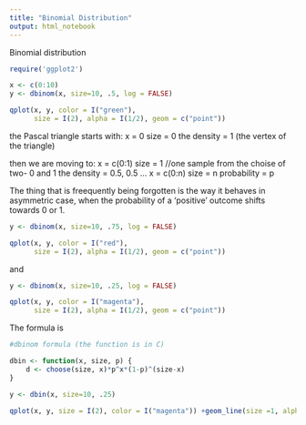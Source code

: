 ```yaml
---
title: "Binomial Distribution"
output: html_notebook
---
```


Binomial distribution 

```r
require('ggplot2')

x <- c(0:10)
y <- dbinom(x, size=10, .5, log = FALSE)

qplot(x, y, color = I("green"), 
      size = I(2), alpha = I(1/2), geom = c("point"))
```

the Pascal triangle starts with:
            x = 0
         size = 0
 the density  = 1 (the vertex of the triangle)

 then we are moving to:
            x = c(0:1)
         size = 1       //one sample from the choise of two- 0 and 1
 the density  = 0.5, 0.5
 ...
            x = c(0:n)
         size = n
  probability = p

The thing that is freequently being forgotten is the way it behaves in asymmetric case, when the probability of a 'positive' outcome shifts towards 0 or 1.

```r
y <- dbinom(x, size=10, .75, log = FALSE)

qplot(x, y, color = I("red"), 
      size = I(2), alpha = I(1/2), geom = c("point"))
```

and

```r
y <- dbinom(x, size=10, .25, log = FALSE)

qplot(x, y, color = I("magenta"), 
      size = I(2), alpha = I(1/2), geom = c("point"))
```


The formula is


```r
#dbinom formula (the function is in C)

dbin <- function(x, size, p) {
    d <- choose(size, x)*p^x*(1-p)^(size-x)
}

y <- dbin(x, size=10, .25)

qplot(x, y, size = I(2), color = I("magenta")) +geom_line(size =1, alpha =.5, color="red")
```
